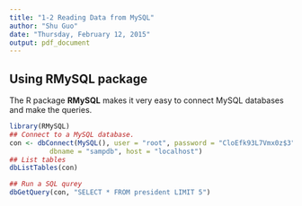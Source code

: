 ```yaml
---
title: "1-2 Reading Data from MySQL"
author: "Shu Guo"
date: "Thursday, February 12, 2015"
output: pdf_document
---
```


## Using RMySQL package
The R package **RMySQL** makes it very easy to connect MySQL databases and make the queries. 
```r
library(RMySQL)
## Connect to a MySQL database.
con <- dbConnect(MySQL(), user = "root", password = "CloEfk93L7Vmx0z$3",
          dbname = "sampdb", host = "localhost")
## List tables 
dbListTables(con)

## Run a SQL qurey
dbGetQuery(con, "SELECT * FROM president LIMIT 5")
```